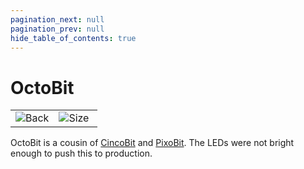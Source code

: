 ```yaml
---
pagination_next: null
pagination_prev: null
hide_table_of_contents: true
---
```



# OctoBit

<table>
<td width='50%'>
    <img alt="Back" src="/img/catalog/octobit-1.png" />
</td>
<td width='50%'>
    <img alt="Size" src="/img/catalog/octobit-2.png" />
</td>
</table>

OctoBit is a cousin of [CincoBit](../../products/mccincobit-e) and [PixoBit](../../products/mcpixobit-d). The LEDs were not bright enough to push this to production.
